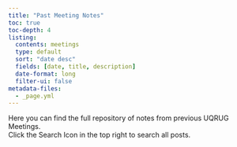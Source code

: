 ```yaml
---
title: "Past Meeting Notes" 
toc: true
toc-depth: 4
listing:
  contents: meetings
  type: default
  sort: "date desc"
  fields: [date, title, description]  
  date-format: long
  filter-ui: false
metadata-files:
  - _page.yml
---
```


```{=html}
<style>
div.quarto-post .metadata{
flex-basis: 15%;
}

</style>
```
Here you can find the full repository of notes from previous UQRUG Meetings.</br> Click the Search Icon in the top right to search all posts.</br>
